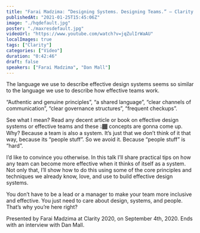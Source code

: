 ```yaml
---
title: "Farai Madzima: “Designing Systems. Designing Teams.” — Clarity 2020"
publishedAt: "2021-01-25T15:45:06Z"
image: "./hqdefault.jpg"
poster: "./maxresdefault.jpg"
videoUrl: "https://www.youtube.com/watch?v=jqZulIrWaAU"
localImages: true
tags: ["Clarity"]
categories: ["Video"]
duration: "0:42:46"
draft: false
speakers: ["Farai Madzima", "Dan Mall"]
---
```


The language we use to describe effective design systems seems so similar to the language we use to describe how effective teams work.

“Authentic and genuine principles”, “a shared language”, “clear channels of communication”, “clear governance structures”, “frequent checkups”.

See what I mean? Read any decent article or book on effective design systems or effective teams and these 👆🏾 concepts are gonna come up. Why? Because a team is also a system. It’s just that we don’t think of it that way, because its “people stuff”. So we avoid it. Because “people stuff” is “hard”.

I’d like to convince you otherwise. In this talk I’ll share practical tips on how any team can become more effective when it thinks of itself as a system. Not only that, I’ll show how to do this using some of the core principles and techniques we already know, love, and use to build effective design systems.

You don’t have to be a lead or a manager to make your team more inclusive and effective. You just need to care about design, systems, and people. That’s why you’re here right?

Presented by Farai Madzima at Clarity 2020, on September 4th, 2020. Ends with an interview with Dan Mall.
